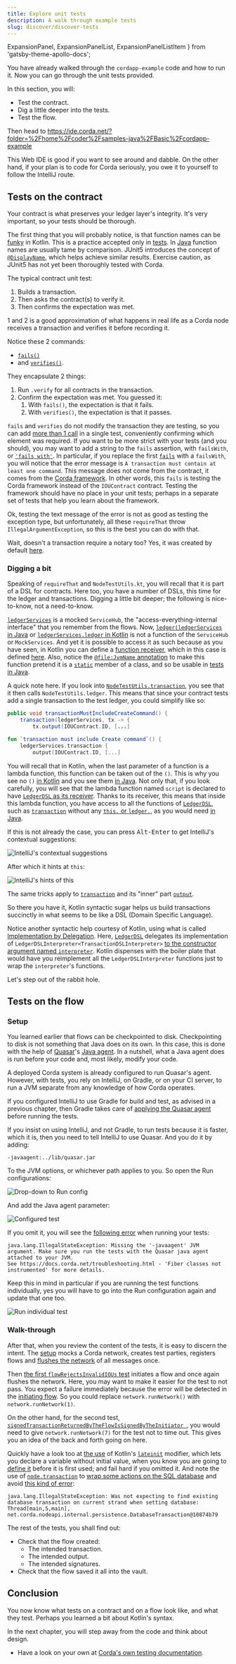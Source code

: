 ```yaml
---
title: Explore unit tests
description: A walk through example tests
slug: discover/discover-tests
---
```




  ExpansionPanel,
  ExpansionPanelList,
  ExpansionPanelListItem
} from 'gatsby-theme-apollo-docs';

You have already walked through the `cordapp-example` code and how to run it. Now you can go through the unit tests provided.

In this section, you will:

- Test the contract.
- Dig a little deeper into the tests.
- Test the flow.

<ExpansionPanel title="Again, if you prefer to work from the Web IDE">

Then head to https://ide.corda.net/?folder=%2Fhome%2Fcoder%2Fsamples-java%2FBasic%2Fcordapp-example

This Web IDE is good if you want to see around and dabble. On the other hand, if your plan is to code for Corda seriously, you owe it to yourself to follow the IntelliJ route.

</ExpansionPanel>

## Tests on the contract

<HighlightBox type="warn">

Your contract is what preserves your ledger layer's integrity. It's very important, so your tests should be thorough.

</HighlightBox>

The first thing that you will probably notice, is that function names can be [funky](https://github.com/corda/samples-java/blob/a61e2cc9910d7d5de83122bf7d36fd071796a7c3/Basic/cordapp-example/workflows-kotlin/src/test/kotlin/com/example/test/contract/IOUContractTests.kt#L18) in Kotlin. This is a practice accepted only in [tests](https://kotlinlang.org/docs/reference/coding-conventions.html#naming-rules). In [Java](https://github.com/corda/samples-java/blob/a61e2cc9910d7d5de83122bf7d36fd071796a7c3/Basic/cordapp-example/workflows-java/src/test/java/com/example/test/contract/IOUContractTests.java#L23) function names are usually tame by comparison. JUnit5 introduces the concept of [`@DisplayName`](https://junit.org/junit5/docs/current/user-guide/#writing-tests-display-names), which helps achieve similar results. Exercise caution, as JUnit5 has not yet been thoroughly tested with Corda.

The typical contract unit test:

1. Builds a transaction.
2. Then asks the contract(s) to verify it.
3. Then confirms the expectation was met.

1 and 2 is a good approximation of what happens in real life as a Corda node receives a transaction and verifies it before recording it.

Notice these 2 commands:

* [`fails()`](https://github.com/corda/samples-java/blob/a61e2cc9910d7d5de83122bf7d36fd071796a7c3/Basic/cordapp-example/workflows-java/src/test/java/com/example/test/contract/IOUContractTests.java#L27)
* and [`verifies()`](https://github.com/corda/samples-java/blob/a61e2cc9910d7d5de83122bf7d36fd071796a7c3/Basic/cordapp-example/workflows-java/src/test/java/com/example/test/contract/IOUContractTests.java#L29).

They encapsulate 2 things:

1. Run `.verify` for all contracts in the transaction.
2. Confirm the expectation was met. You guessed it:
    1. With `fails()`, the expectation is that it fails.
    2. With `verifies()`, the expectation is that it passes.

`fails` and `verifies` do not modify the transaction they are testing, so you can add [more than 1 call](https://github.com/corda/samples-java/blob/a61e2cc9910d7d5de83122bf7d36fd071796a7c3/Basic/cordapp-example/workflows-java/src/test/java/com/example/test/contract/IOUContractTests.java#L27-L29) in a single test, conveniently confirming which element was required. If you want to be more strict with your tests (and you should), you may want to add a string to the `fails` assertion, with `failsWith`, or [`'fails with'`](https://github.com/corda/samples-java/blob/a61e2cc9910d7d5de83122bf7d36fd071796a7c3/Basic/cordapp-example/workflows-java/src/test/java/com/example/test/contract/IOUContractTests.java#L43). In particular, if you replace the first [`fails`](https://github.com/corda/samples-java/blob/a61e2cc9910d7d5de83122bf7d36fd071796a7c3/Basic/cordapp-example/workflows-java/src/test/java/com/example/test/contract/IOUContractTests.java#L27) with a `failsWith`, you will notice that the error message is `A transaction must contain at least one command`. This message does not come from the contract, it comes from the [Corda framework](https://github.com/corda/corda/blob/68bb7a0e7bb900117c2ed0d9174fea36d3d4aedc/core/src/main/kotlin/net/corda/core/transactions/WireTransaction.kt#L73). In other words, this `fails` is testing the Corda framework  instead of the `IOUContract` contract. Testing the framework should have no place in your unit tests; perhaps in a separate set of tests that help you learn about the framework.

Ok, testing the text message of the error is not as good as testing the exception type, but unfortunately, all these `requireThat` throw `IllegalArgumentException`, so this is the best you can do with that.

Wait, doesn't a transaction require a notary too? Yes, it was created by default [here](https://github.com/corda/corda/blob/68bb7a0e7bb900117c2ed0d9174fea36d3d4aedc/testing/node-driver/src/main/kotlin/net/corda/testing/node/NodeTestUtils.kt#L23).

### Digging a bit

Speaking of `requireThat` and `NodeTestUtils.kt`, you will recall that it is part of a DSL for contracts. Here too, you have a number of DSLs, this time for the ledger and transactions. Digging a little bit deeper; the following is nice-to-know, not a need-to-know.

[`ledgerServices`](https://github.com/corda/samples-java/blob/a61e2cc9910d7d5de83122bf7d36fd071796a7c3/Basic/cordapp-example/workflows-java/src/test/java/com/example/test/contract/IOUContractTests.java#L17) is a mocked `ServiceHub`, the "access-everything-internal interface" that you remember from the flows. Now, [`ledger(ledgerServices` in Java](https://github.com/corda/samples-java/blob/a61e2cc9910d7d5de83122bf7d36fd071796a7c3/Basic/cordapp-example/workflows-java/src/test/java/com/example/test/contract/IOUContractTests.java#L24) or [`ledgerServices.ledger` in Kotlin](https://github.com/corda/samples-java/blob/a61e2cc9910d7d5de83122bf7d36fd071796a7c3/Basic/cordapp-example/workflows-java/src/test/java/com/example/test/contract/IOUContractTests.java#L24) is not a function of the `ServiceHub` or `MockServices`. And yet it is possible to access it as such because as you have seen, in Kotlin you can define a [function receiver](https://kotlinlang.org/docs/reference/lambdas.html#function-literals-with-receiver), which in this case is defined [here](https://github.com/corda/corda/blob/68bb7a0e7bb900117c2ed0d9174fea36d3d4aedc/testing/node-driver/src/main/kotlin/net/corda/testing/node/NodeTestUtils.kt#L22). Also, notice the [`@file:JvmName` annotation](https://github.com/corda/corda/blob/68bb7a0e7bb900117c2ed0d9174fea36d3d4aedc/testing/node-driver/src/main/kotlin/net/corda/testing/node/NodeTestUtils.kt#L1) to make this function pretend it is a [`static`](https://github.com/corda/samples-java/blob/a61e2cc9910d7d5de83122bf7d36fd071796a7c3/Basic/cordapp-example/workflows-java/src/test/java/com/example/test/contract/IOUContractTests.java#L14) member of a class, and so be usable in [tests in Java](https://github.com/corda/samples-java/blob/a61e2cc9910d7d5de83122bf7d36fd071796a7c3/Basic/cordapp-example/workflows-java/src/test/java/com/example/test/contract/IOUContractTests.java#L24).

A quick note here. If you look into [`NodeTestUtils.transaction`](https://github.com/corda/corda/blob/68bb7a0e7bb900117c2ed0d9174fea36d3d4aedc/testing/node-driver/src/main/kotlin/net/corda/testing/node/NodeTestUtils.kt#L50), you see that it then calls `NodeTestUtils.ledger`. This means that since your contract tests add a single transaction to the test ledger, you could simplify like so:

<MultiCodeBlock>

```java
public void transactionMustIncludeCreateCommand() {
    transaction(ledgerServices, tx -> {
        tx.output(IOUContract.ID, [...]
```

```kotlin
fun `transaction must include Create command`() {
    ledgerServices.transaction {
        output(IOUContract.ID, [...]
```

</MultiCodeBlock>

You will recall that in Kotlin, when the last parameter of a function is a lambda function, this function can be taken out of the `()`. This is why you see no `()` [in Kotlin](https://github.com/corda/samples-java/blob/a61e2cc9910d7d5de83122bf7d36fd071796a7c3/Basic/cordapp-example/workflows-kotlin/src/test/kotlin/com/example/test/contract/IOUContractTests.kt#L19) and you see them [in Java](https://github.com/corda/samples-java/blob/a61e2cc9910d7d5de83122bf7d36fd071796a7c3/Basic/cordapp-example/workflows-java/src/test/java/com/example/test/contract/IOUContractTests.java#L24). Not only that, if you look carefully, you will see that the lambda function named `script` is declared to have [`LedgerDSL` as its receiver](https://github.com/corda/corda/blob/68bb7a0e7bb900117c2ed0d9174fea36d3d4aedc/testing/node-driver/src/main/kotlin/net/corda/testing/node/NodeTestUtils.kt#L24). Thanks to its receiver, this means that inside this lambda function, you have access to all the functions of [`LedgerDSL`](https://github.com/corda/corda/blob/68bb7a0e7bb900117c2ed0d9174fea36d3d4aedc/testing/test-utils/src/main/kotlin/net/corda/testing/dsl/LedgerDSLInterpreter.kt#L132), such as [`transaction`](https://github.com/corda/corda/blob/68bb7a0e7bb900117c2ed0d9174fea36d3d4aedc/testing/test-utils/src/main/kotlin/net/corda/testing/dsl/LedgerDSLInterpreter.kt#L139) without any [`this.` or `ledger.`](https://github.com/corda/samples-java/blob/a61e2cc9910d7d5de83122bf7d36fd071796a7c3/Basic/cordapp-example/workflows-kotlin/src/test/kotlin/com/example/test/contract/IOUContractTests.kt#L20), as you would need [in Java](https://github.com/corda/samples-java/blob/a61e2cc9910d7d5de83122bf7d36fd071796a7c3/Basic/cordapp-example/workflows-java/src/test/java/com/example/test/contract/IOUContractTests.java#L25).

If this is not already the case, you can press <kbd>Alt-Enter</kbd> to get IntelliJ's contextual suggestions:

![IntelliJ's contextual suggestions](images/show_hint_implicit_receiver.png)

After which it hints at `this`:

![IntelliJ's hints of this](images/hint_implicit_receiver.png)

The same tricks apply to [`transaction`](https://github.com/corda/corda/blob/68bb7a0e7bb900117c2ed0d9174fea36d3d4aedc/testing/test-utils/src/main/kotlin/net/corda/testing/dsl/LedgerDSLInterpreter.kt#L140) and its "inner" part [`output`](https://github.com/corda/corda/blob/68bb7a0e7bb900117c2ed0d9174fea36d3d4aedc/testing/test-utils/src/main/kotlin/net/corda/testing/dsl/TransactionDSLInterpreter.kt#L56).

So there you have it, Kotlin syntactic sugar helps us build transactions succinctly in what seems to be like a DSL (Domain Specific Language).

Notice another syntactic help courtesy of Kotlin, using what is called [Implementation by Delegation](https://kotlinlang.org/docs/reference/delegation.html#implementation-by-delegation). Here, [`LedgerDSL`](https://github.com/corda/corda/blob/68bb7a0e7bb900117c2ed0d9174fea36d3d4aedc/testing/test-utils/src/main/kotlin/net/corda/testing/dsl/LedgerDSLInterpreter.kt#L132) delegates its implementation of `LedgerDSLInterpreter<TransactionDSLInterpreter>` [to the constructor argument named `interpreter`](https://github.com/corda/corda/blob/68bb7a0e7bb900117c2ed0d9174fea36d3d4aedc/testing/test-utils/src/main/kotlin/net/corda/testing/dsl/LedgerDSLInterpreter.kt#L133). Kotlin dispenses with the boiler plate that would have you reimplement all the `LedgerDSLInterpreter` functions just to wrap the `interpreter`'s functions.

Let's step out of the rabbit hole.

## Tests on the flow

### Setup

You learned earlier that flows can be checkpointed to disk. Checkpointing to disk is not something that Java does on its own. In this case, this is done with the help of [Quasar](https://github.com/corda/samples-java/blob/a61e2cc9910d7d5de83122bf7d36fd071796a7c3/Basic/cordapp-example/lib/quasar.jar)'s [Java agent](https://www.javacodegeeks.com/2015/09/java-agents.html). In a nutshell, what a Java agent does is run before your code and, most likely, modify your code.

A deployed Corda system is already configured to run Quasar's agent. However, with tests, you rely on IntelliJ, on Gradle, or on your CI server, to run a JVM separate from any knowledge of how Corda operates.

If you configured IntelliJ to use Gradle for build and test, as advised in a previous chapter, then Gradle takes care of [applying the Quasar agent](https://github.com/corda/samples-java/blob/a61e2cc9910d7d5de83122bf7d36fd071796a7c3/Basic/cordapp-example/workflows-java/build.gradle#L4) before running the tests.

<ExpansionPanel title="If you insist on not using Gradle...">

If you insist on using IntelliJ, and not Gradle, to run tests because it is faster, which it is, then you need to tell IntelliJ to use Quasar. And you do it by adding:

```shell
-javaagent:../lib/quasar.jar
```
To the JVM options, or whichever path applies to you. So open the Run configurations:

![Drop-down to Run config](images/drop_down_test_config.png)

And add the Java agent parameter:

![Configured test](images/javaagent_quasar.png)

If you omit it, you will see the [following error](https://github.com/corda/corda/blob/68bb7a0e7bb900117c2ed0d9174fea36d3d4aedc/node/src/main/kotlin/net/corda/node/services/statemachine/SingleThreadedStateMachineManager.kt#L323) when running your tests:

```shell
java.lang.IllegalStateException: Missing the '-javaagent' JVM argument. Make sure you run the tests with the Quasar java agent attached to your JVM.
See https://docs.corda.net/troubleshooting.html - 'Fiber classes not instrumented' for more details.
```
Keep this in mind in particular if you are running the test functions individually, yes you will have to go into the Run configuration again and update that one too.

![Run individual test](images/run_individual_test.png)

</ExpansionPanel>

### Walk-through

After that, when you review the content of the tests, it is easy to discern the intent. The [setup](https://github.com/corda/samples-java/blob/a61e2cc9910d7d5de83122bf7d36fd071796a7c3/Basic/cordapp-example/workflows-java/src/test/java/com/example/test/flow/IOUFlowTests.java#L34-L43) mocks a Corda network, creates test parties, registers flows and [flushes the network](https://github.com/corda/corda/blob/68bb7a0e7bb900117c2ed0d9174fea36d3d4aedc/testing/node-driver/src/main/kotlin/net/corda/testing/node/MockNetwork.kt#L399) of all messages once.

Then [the first `flowRejectsInvalidIOUs` test](https://github.com/corda/samples-java/blob/a61e2cc9910d7d5de83122bf7d36fd071796a7c3/Basic/cordapp-example/workflows-java/src/test/java/com/example/test/flow/IOUFlowTests.java#L57-L59) initiates a flow and once again flushes the network. Here, you may want to make it easier for the test to not pass. You expect a failure immediately because the error will be detected in the [initiating flow](https://github.com/corda/samples-java/blob/a61e2cc9910d7d5de83122bf7d36fd071796a7c3/Basic/cordapp-example/workflows-java/src/main/java/com/example/flow/ExampleFlow.java#L101). So you could replace `network.runNetwork()` with `network.runNetwork(1)`.

On the other hand, for the second test, [`signedTransactionReturnedByTheFlowIsSignedByTheInitiator `](https://github.com/corda/samples-java/blob/a61e2cc9910d7d5de83122bf7d36fd071796a7c3/Basic/cordapp-example/workflows-java/src/test/java/com/example/test/flow/IOUFlowTests.java#L67-L70), you would need to give `network.runNetwork(7)` for the test not to time out. This gives you an idea of the back and forth going on here.

Quickly have a look too at [the use](https://github.com/corda/samples-java/blob/a61e2cc9910d7d5de83122bf7d36fd071796a7c3/Basic/cordapp-example/workflows-kotlin/src/test/kotlin/com/example/test/flow/IOUFlowTests.kt#L20-L22) of Kotlin's [`lateinit`](https://kotlinlang.org/docs/reference/properties.html#late-initialized-properties-and-variables) modifier, which lets you declare a variable without initial value, when you know you are going to [define it](https://github.com/corda/samples-java/blob/a61e2cc9910d7d5de83122bf7d36fd071796a7c3/Basic/cordapp-example/workflows-kotlin/src/test/kotlin/com/example/test/flow/IOUFlowTests.kt#L26-L31) before it is first used; and fail hard if you omitted it. And note the use of [`node.transaction`](https://github.com/corda/samples-java/blob/a61e2cc9910d7d5de83122bf7d36fd071796a7c3/Basic/cordapp-example/workflows-java/src/test/java/com/example/test/flow/IOUFlowTests.java#L130) to [wrap some actions on the SQL database](https://github.com/corda/corda/blob/68bb7a0e7bb900117c2ed0d9174fea36d3d4aedc/testing/node-driver/src/main/kotlin/net/corda/testing/node/MockNetwork.kt#L243-L247) and avoid [this kind of error](https://github.com/corda/corda/blob/68bb7a0e7bb900117c2ed0d9174fea36d3d4aedc/node-api/src/main/kotlin/net/corda/nodeapi/internal/persistence/CordaPersistence.kt#L138):

```
java.lang.IllegalStateException: Was not expecting to find existing database transaction on current strand when setting database: Thread[main,5,main], net.corda.nodeapi.internal.persistence.DatabaseTransaction@10874b79
```

The rest of the tests, you shall find out:

* Check that the flow created:
  * The intended transaction.
  * The intended output.
  * The intended signatures.
* Check that the flow saved it all into the vault.

## Conclusion

You now know what tests on a contract and on a flow look like, and what they test. Perhaps you learned a bit about Kotlin's syntax.

In the next chapter, you will step away from the code and think about design.

<ExpansionPanel title="Optional reading list">

* Have a look on your own at [Corda's own testing documentation](https://docs.corda.net/api-testing.html).

</ExpansionPanel>

